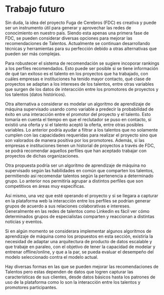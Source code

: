 # Trabajo futuro

Sin duda, la idea del proyecto Fuga de Cerebros (FDC) es creativa y puede ser un instrumento útil para generar y aprovechar las redes de conocimiento en nuestro país. Siendo esta apenas una primera fase de FDC, se pueden considerar diversas opciones para mejorar las recomendaciones de Talentos. Actualmente se continuan desarrollando técnicas y herramientas para su perfección debido a otras alternativas que pueden ser más complejas.

Para robustecer el sistema de recomendación se sugiere incoporar rankings a los perfiles recomendados. Esto puede ser posible si se tiene información de qué tan exitoso es el talento en los proyectos que ha trabajado, con cuáles empresas e instituciones ha tenido mayor contacto, qué clase de proyectos se adaptan a los intereses de los talentos, entre otras variables que surgen de los datos de interacción entre los promotores de proyectos y los talentos (datos históricos). 

Otra alternativa a considerar es modelar un algoritmo de aprendizaje de máquina supervisado usando como variable a predecir la probabilidad de éxito en una interacción entre el promotor del proyecto y el talento. Esto tomaría en cuenta el tiempo en que el reclutador se puso en contacto, si existió una oferta y si el talento aceptó la oferta, entre otras posibles variables. Lo anterior podría ayudar a filtrar a los talentos que no solamente cumplen con las capacidades requeridas para realizar el proyecto sino que son valorados de manera positiva por los promotores. Además, si las empresas e instituciones tienen un historial de proyectos a través de FDC, se podrá recomendar aquellos perfiles que han aceptado trabajar con proyectos de dichas organizaciones.

Otra propuesta podría ser un algoritmo de aprendizaje de máquina no supervisado según las habilidades en común que comparten los talentos, permitiendo así recomendar talentos según la pertenencia a determinado grupo. Lo anterior nos permitiría agrupar a distintos perfiles que son competitivos en áreas muy específicas.

Así mismo, una vez que esté operando el proyecto y si se llegara a capturar en la plataforma web la interacción entre los perfiles se podrían generar grupos de acuerdo a sus relaciones colaborativas e intereses. Generalmente en las redes de talentos como Linkedin es fácil ver cómo determinados grupos de especialistas comparten y reaccionan a distintas noticias y eventos.

Si en algún momento se considerara implementar algunos algoritmos de aprendizaje de máquina como los propuestos en esta sección, existiría la necesidad de adaptar una arquitectura de producto de datos escalable y que trabaje en paraleo, con el objetivo de tener la capacidad de modelar y entrenar offline/online, y que a la par, se pueda evaluar el desempeño del modelo seleccionado contra el modelo actual.

Hay diversas formas en las que se pueden mejorar las recomendaciones de Talentos pero estas dependen de datos que logren capturar las características de sus clientes, desde datos básicos hasta los patrones de uso de la plataforma como lo son la interacción entre los talentos y promotores participantes.
